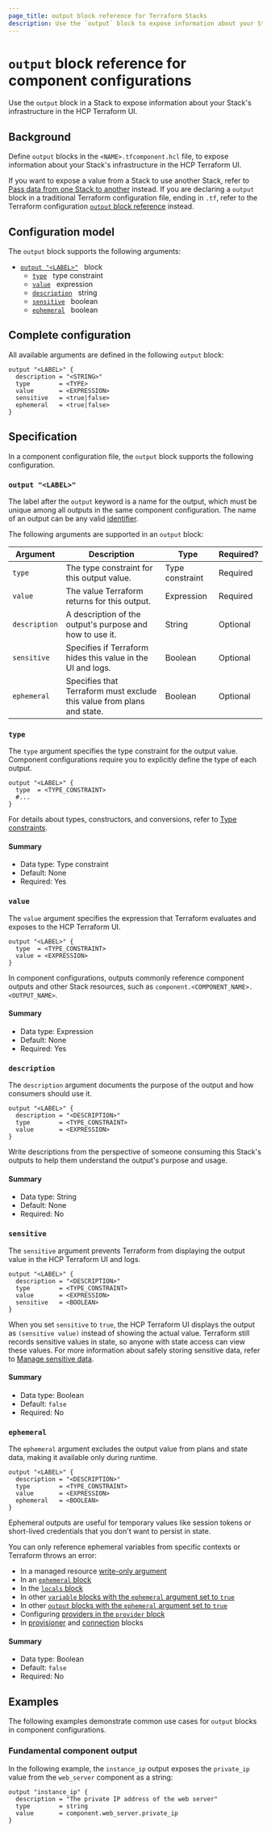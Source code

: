```yaml
---
page_title: output block reference for Terraform Stacks
description: Use the `output` block to expose information about your Stack's infrastructure in the HCP Terraform UI.
---
```


# `output` block reference for component configurations

Use the `output` block in a Stack to expose information about your Stack's infrastructure in the HCP Terraform UI.

## Background

Define `output` blocks in the `<NAME>.tfcomponent.hcl` file, to expose information about your Stack's infrastructure in the HCP Terraform UI.

If you want to expose a value from a Stack to use another Stack, refer to [Pass data from one Stack to another](/terraform/language/stacks/deploy/pass-data) instead. If you are declaring a `output` block in a traditional Terraform configuration file, ending in `.tf`, refer to the Terraform configuration [`output` block reference](/terraform/language/block/output) instead.

## Configuration model

The `output` block supports the following arguments:

- [`output "<LABEL>"`](#output) &nbsp; block
  - [`type`](#type) &nbsp; type constraint
  - [`value`](#value) &nbsp; expression
  - [`description`](#description) &nbsp; string
  - [`sensitive`](#sensitive) &nbsp; boolean
  - [`ephemeral`](#ephemeral) &nbsp; boolean

## Complete configuration

All available arguments are defined in the following `output` block:

```hcl
output "<LABEL>" {
  description = "<STRING>"
  type        = <TYPE>
  value       = <EXPRESSION>
  sensitive   = <true|false>
  ephemeral   = <true|false>
}
```

## Specification

In a component configuration file, the `output` block supports the following configuration.

### `output "<LABEL>"`

The label after the `output` keyword is a name for the output, which must be unique among all outputs in the same component configuration. The name of an output can be any valid [identifier](/terraform/language/syntax/configuration#identifiers).

The following arguments are supported in an `output` block:

| Argument | Description | Type | Required? |
| --- | --- | --- | --- |
| `type` | The type constraint for this output value. | Type constraint | Required |
| `value` | The value Terraform returns for this output. | Expression | Required |
| `description` | A description of the output's purpose and how to use it. | String | Optional |
| `sensitive` | Specifies if Terraform hides this value in the UI and logs. | Boolean | Optional |
| `ephemeral` | Specifies that Terraform must exclude this value from plans and state. | Boolean | Optional |

### `type`

The `type` argument specifies the type constraint for the output value. Component configurations require you to explicitly define the type of each output.

```hcl
output "<LABEL>" {
  type  = <TYPE_CONSTRAINT>
  #...
}
```

For details about types, constructors, and conversions, refer to [Type constraints](/terraform/language/expressions/types).

#### Summary

- Data type: Type constraint
- Default: None
- Required: Yes

### `value`

The `value` argument specifies the expression that Terraform evaluates and exposes to the HCP Terraform UI.

```hcl
output "<LABEL>" {
  type  = <TYPE_CONSTRAINT>
  value = <EXPRESSION>
}
```

In component configurations, outputs commonly reference component outputs and other Stack resources, such as `component.<COMPONENT_NAME>.<OUTPUT_NAME>`.

#### Summary

- Data type: Expression
- Default: None
- Required: Yes

### `description`

The `description` argument documents the purpose of the output and how consumers should use it.

```hcl
output "<LABEL>" {
  description = "<DESCRIPTION>"
  type        = <TYPE_CONSTRAINT>
  value       = <EXPRESSION>
}
```

Write descriptions from the perspective of someone consuming this Stack's outputs to help them understand the output's purpose and usage.

#### Summary

- Data type: String
- Default: None
- Required: No

### `sensitive`

The `sensitive` argument prevents Terraform from displaying the output value in the HCP Terraform UI and logs.

```hcl
output "<LABEL>" {
  description = "<DESCRIPTION>"
  type        = <TYPE_CONSTRAINT>
  value       = <EXPRESSION>
  sensitive   = <BOOLEAN>
}
```

When you set `sensitive` to `true`, the HCP Terraform UI displays the output as `(sensitive value)` instead of showing the actual value. Terraform still records sensitive values in state, so anyone with state access can view these values. For more information about safely storing sensitive data, refer to [Manage sensitive data](/terraform/language/manage-sensitive-data).

#### Summary

- Data type: Boolean
- Default: `false`
- Required: No

### `ephemeral`

The `ephemeral` argument excludes the output value from plans and state data, making it available only during runtime.

```hcl
output "<LABEL>" {
  description = "<DESCRIPTION>"
  type        = <TYPE_CONSTRAINT>
  value       = <EXPRESSION>
  ephemeral   = <BOOLEAN>
}
```

Ephemeral outputs are useful for temporary values like session tokens or short-lived credentials that you don't want to persist in state.

You can only reference ephemeral variables from specific contexts or Terraform throws an error:
- In a managed resource [write-only argument](/terraform/language/resources/ephemeral/write-only)
- In an [`ephemeral` block](/terraform/language/block/ephemeral)
- In the [`locals` block](/terraform/language/block/locals)
- In other [`variable` blocks with the `ephemeral` argument set to `true`](/terraform/language/block/stack/tfcomponent/variable#ephemeral)
- In other [`output` blocks with the `ephemeral` argument set to `true`](/terraform/language/block/stack/tfcomponent/output#ephemeral)
- Configuring [providers in the `provider` block](/terraform/language/functions/terraform-applying)
- In [provisioner](/terraform/language/resources/provisioners/syntax) and [connection](/terraform/language/resources/provisioners/connection) blocks

#### Summary

- Data type: Boolean
- Default: `false`
- Required: No

## Examples

The following examples demonstrate common use cases for `output` blocks in component configurations.

### Fundamental component output

In the following example, the `instance_ip` output exposes the `private_ip` value from the `web_server` component as a string:

```hcl
output "instance_ip" {
  description = "The private IP address of the web server"
  type        = string
  value       = component.web_server.private_ip
}
```
